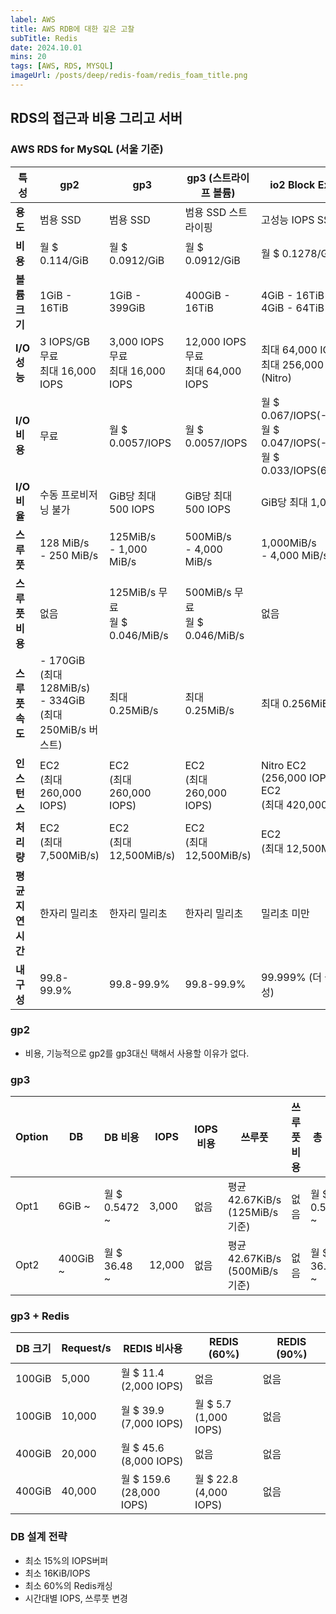 ```yaml
---
label: AWS
title: AWS RDB에 대한 깊은 고찰
subTitle: Redis
date: 2024.10.01
mins: 20
tags: [AWS, RDS, MYSQL]
imageUrl: /posts/deep/redis-foam/redis_foam_title.png
---
```


## RDS의 접근과 비용 그리고 서버

### AWS RDS for MySQL (서울 기준)

| 특성             | gp2                               | gp3                                  | gp3 (스트라이프 볼륨)                 | io2 Block Express                   |
|------------------|-----------------------------------|--------------------------------------|--------------------------------------|-------------------------------------|
| **용도**         | 범용 SSD                          | 범용 SSD                              | 범용 SSD 스트라이핑                   | 고성능 IOPS SSD                      |
| **비용**         | 월 $ 0.114/GiB                    | 월 $ 0.0912/GiB                       | 월 $ 0.0912/GiB                      | 월 $ 0.1278/GiB                     |
| **볼륨크기**     | 1GiB - 16TiB                      | 1GiB - 399GiB                         | 400GiB - 16TiB                       | 4GiB - 16TiB <br/>4GiB - 64TiB (Nitro)         |
| **I/O 성능**     | 3 IOPS/GB 무료<br/>최대 16,000 IOPS | 3,000 IOPS 무료<br/>최대 16,000 IOPS | 12,000 IOPS 무료<br/>최대 64,000 IOPS | 최대 64,000 IOPS <br/> 최대 256,000 IOPS (Nitro)   |
| **I/O 비용**     | 무료                              | 월 $ 0.0057/IOPS                      | 월 $ 0.0057/IOPS                      | 월 $ 0.067/IOPS(-32,000) <br/> 월 $ 0.047/IOPS(-64,000) <br/> 월 $ 0.033/IOPS(64,001-) |
| **I/O 비율**     | 수동 프로비저닝 불가               | GiB당 최대 500 IOPS                   | GiB당 최대 500 IOPS                   | GiB당 최대 1,000 IOPS                            |
| **스루풋**       | 128 MiB/s <br/>- 250 MiB/s        | 125MiB/s <br/>- 1,000 MiB/s          | 500MiB/s <br/>- 4,000 MiB/s           | 1,000MiB/s <br/>- 4,000 MiB/s                    |
| **스루풋 비용**  | 없음                              | 125MiB/s 무료<br/> 월 $ 0.046/MiB/s | 500MiB/s 무료<br/> 월 $ 0.046/MiB/s     | 없음                                                                 |
| **스루풋 속도**  | - 170GiB <br/> (최대 128MiB/s)<br/> - 334GiB <br/> (최대 250MiB/s 버스트) | 최대 0.25MiB/s | 최대 0.25MiB/s        | 최대 0.256MiB/s                                                      |
| **인스턴스**     | EC2 <br/> (최대 260,000 IOPS)     | EC2 <br/> (최대 260,000 IOPS)         | EC2 <br/> (최대 260,000 IOPS)         | Nitro EC2 <br/> (256,000 IOPS) <br/> EC2 <br/> (최대 420,000 IOPS)   |
| **처리량**       | EC2 <br/> (최대 7,500MiB/s)       | EC2 <br/> (최대 12,500MiB/s)           | EC2 <br/> (최대 12,500MiB/s)         | EC2 <br/> (최대 12,500MiB/s)                                         |
| **평균지연시간** | 한자리 밀리초                     | 한자리 밀리초                          | 한자리 밀리초                         | 밀리초 미만                          |
| **내구성**       | 99.8-99.9%                        | 99.8-99.9%                            | 99.8-99.9%                           | 99.999% (더 높은 내구성)             |

### gp2

- 비용, 기능적으로 gp2를 gp3대신 택해서 사용할 이유가 없다.

### gp3

| Option | DB        | DB 비용       | IOPS    | IOPS 비용  | 쓰루풋                             | 쓰루풋 비용 | 총 비용         |
|--------|-----------|---------------|---------|------------|-----------------------------------|-------------|----------------|
| Opt1   | 6GiB ~    | 월 $ 0.5472 ~ | 3,000   | 없음       | 평균 42.67KiB/s (125MiB/s 기준)    | 없음        | 월 $ 0.5472 ~  |
| Opt2   | 400GiB ~  | 월 $ 36.48 ~  | 12,000  | 없음       | 평균 42.67KiB/s (500MiB/s 기준)    | 없음        | 월 $ 36.48 ~   |


### gp3 + Redis

| DB 크기 | Request/s | REDIS 비사용                    | REDIS (60%)                  | REDIS (90%)                 |
|---------|-----------|--------------------------------|------------------------------|-----------------------------|
| 100GiB  | 5,000     | 월 $ 11.4<br/>(2,000 IOPS)     | 없음                         | 없음                         |
| 100GiB  | 10,000    | 월 $ 39.9<br/>(7,000 IOPS)     | 월 $ 5.7<br/>(1,000 IOPS)    | 없음                         |
| 400GiB  | 20,000    | 월 $ 45.6<br/>(8,000 IOPS)     | 없음                         | 없음                         |
| 400GiB  | 40,000    | 월 $ 159.6<br/>(28,000 IOPS)   | 월 $ 22.8<br/>(4,000 IOPS)   | 없음                         |


### DB 설계 전략

- 최소 15%의 IOPS버퍼
- 최소 16KiB/IOPS
- 최소 60%의 Redis캐싱
- 시간대별 IOPS, 쓰루풋 변경
